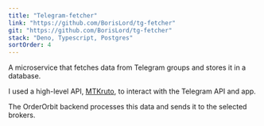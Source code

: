 ```yaml
---
title: "Telegram-fetcher"
link: "https://github.com/BorisLord/tg-fetcher"
git: "https://github.com/BorisLord/tg-fetcher"
stack: "Deno, Typescript, Postgres"
sortOrder: 4
---
```


A microservice that fetches data from Telegram groups and stores it in a database.

I used a high-level API, [MTKruto](https://mtkru.to/), to interact with the Telegram API and app.

The OrderOrbit backend processes this data and sends it to the selected brokers.